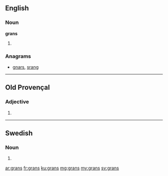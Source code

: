 {{also|gräns}}
==English==

===Noun===
'''grans'''

# {{plural of|gran}}

===Anagrams===
* [[gnars#English|gnars]], [[srang#English|srang]]

----

==Old Provençal==

===Adjective===
{{head|pro|adjective form}} {{m|f|p}}

# {{plural of|gran|lang=pro|nocat=1}}

----

==Swedish==

===Noun===
{{head|sv|noun form}}

# {{sv-noun-form-indef-gen|gran}}

[[ar:grans]]
[[fr:grans]]
[[ku:grans]]
[[mg:grans]]
[[my:grans]]
[[sv:grans]]
